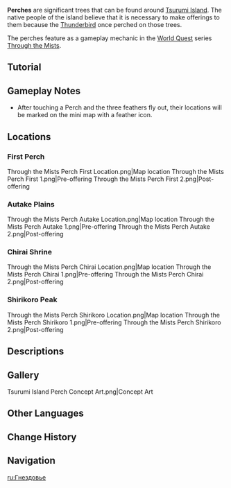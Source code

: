 {{Terminology Infobox
|image        = Tutorial Tsurumi Island's Perches 2.png
|type         = Exploration
|region       = Inazuma
|area         = Tsurumi Island
}}
'''Perches''' are significant trees that can be found around [[Tsurumi Island]]. The native people of the island believe that it is necessary to make offerings to them because the [[Thunderbird]] once perched on those trees.

The perches feature as a gameplay mechanic in the [[World Quest]] series [[Through the Mists]].

==Tutorial==
{{Tutorial|Tsurumi Island's "Perches"...}}

==Gameplay Notes==
* After touching a Perch and the three feathers fly out, their locations will be marked on the mini map with a feather icon.

==Locations==
===First Perch===
<gallery>
Through the Mists Perch First Location.png|Map location
Through the Mists Perch First 1.png|Pre-offering
Through the Mists Perch First 2.png|Post-offering
</gallery>
===Autake Plains===
<gallery>
Through the Mists Perch Autake Location.png|Map location
Through the Mists Perch Autake 1.png|Pre-offering
Through the Mists Perch Autake 2.png|Post-offering
</gallery>
===Chirai Shrine===
<gallery>
Through the Mists Perch Chirai Location.png|Map location
Through the Mists Perch Chirai 1.png|Pre-offering
Through the Mists Perch Chirai 2.png|Post-offering
</gallery>
===Shirikoro Peak===
<gallery>
Through the Mists Perch Shirikoro Location.png|Map location
Through the Mists Perch Shirikoro 1.png|Pre-offering
Through the Mists Perch Shirikoro 2.png|Post-offering
</gallery>

==Descriptions==
{{Description|A giant hollow tree that grows in the mountains.<br>The shape of its leaves resembles birds. The direction in which these leaves have grown displays their hunger for what little light gets through.|2=[https://youtu.be/cE7RW9htzQU?t=2932 Version 1.6 Special Program]}}

==Gallery==
<gallery>
Tsurumi Island Perch Concept Art.png|Concept Art
</gallery>

==Other Languages==
{{Other Languages
|en      = Perch
|zhs     = 栖木
|zhs_rm  = Qīmù
|zht     = 棲木
|zht_rm  = Qīmù
|zh_tl   = Perch Tree
|ja      = 止まり木
|ja_rm   = Tomarigi
|ja_tl   = Perch
|ko      = 서목(栖木)
|ko_tl   = Perch Tree
|es      = Árbol
|es_tl   = Tree
|fr      = Perchoir
|fr_tl   = Perch
|ru      = Гнездовье
|ru_tl   = Nesting-Place
|th      = คอน
|th_rm   = Khon
|th_tl   = Perch
|vi      = Cây {{tt|Cư Trú|居住}}
|vi_tl   = 
|de      = Nistbaum
|de_tl   = Nesting Tree
|id      = Pohon Tenggeran
|id_tl   = Tree of Which a Bird Rests
|pt      = Poleiro
|pt_tl   = Perch
|tr      = Tünek
|tr_tl   = 
|it      = Trespolo
|it_tl   = 
}}

==Change History==
{{Change History|2.2}}

==Navigation==
{{Exploration Navbox|Inazuma}}

[[ru:Гнездовье]]